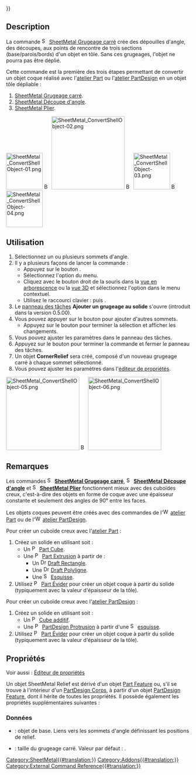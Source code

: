 {{UnfinishedDocu{{#translation:}}}}
<languages/>

{{Docnav/fr
|[[SheetMetal_AddCornerRelief/fr|Grugeage]]
|[[SheetMetal_AddJunction/fr|Découpe d'angle]]
|[[SheetMetal_Workbench/fr|Atelier SheetMetal]]
|IconL=SheetMetal_AddCornerRelief.svg
|IconR=SheetMetal_AddJunction.svg
|IconC=Sheetmetal_workbench_icon.svg
}}

{{GuiCommand/fr
|Name=SheetMetal AddRelief
|Name/fr=SheetMetal Grugeage carré
|MenuLocation=SheetMetal → Créer un grugeage carré
|Workbenches=[[SheetMetal_Workbench/fr|SheetMetal]]
|Shortcut={{KEY|S}} {{KEY|R}}
|SeeAlso=[[SheetMetal_AddJunction/fr|SheetMetal Découpe d'angle]], [[SheetMetal_AddBend/fr|SheetMetal Plier]]
}}

==Description== 

La commande [[Image:SheetMetal_AddRelief.svg|16px]] [[SheetMetal_AddRelief/fr|SheetMetal Grugeage carré]] crée des dépouilles d'angle, des découpes, aux points de rencontre de trois sections (base/parois/bords) d'un objet en tôle. Sans ces grugeages, l'objet ne pourra pas être déplié.

Cette commande est la première des trois étapes permettant de convertir un objet coque réalisé avec l'[[Part_Workbench/fr|atelier Part]] ou l'[[PartDesign_Workbench/fr|atelier PartDesign]] en un objet tôle dépliable :
# [[SheetMetal_AddRelief/fr|SheetMetal Grugeage carré]].
# [[SheetMetal_AddJunction/fr|SheetMetal Découpe d'angle]].
# [[SheetMetal_AddBend/fr|SheetMetal Plier]].

[[Image:SheetMetal_ConvertShellObject-01.png|100px|link=]] [[Image:Button_right.svg|16px|link=]]
[[Image:SheetMetal_ConvertShellObject-02.png|200px|link=SheetMetal_AddRelief]] [[Image:Button_right.svg|16px|link=]]
[[Image:SheetMetal_ConvertShellObject-03.png|100px|link=SheetMetal_AddJunction]] [[Image:Button_right.svg|16px|link=]]
[[Image:SheetMetal_ConvertShellObject-04.png|100px|link=SheetMetal_AddBend]]
{{Caption|Créer un grugeage "découpe" des coins}}

<span id="Usage"></span>
==Utilisation== 

# Sélectionnez un ou plusieurs sommets d'angle.
# Il y a plusieurs façons de lancer la commande :
#* Appuyez sur le bouton {{Button|[[Image:SheetMetal_AddRelief.svg|16px]] [[SheetMetal_AddRelief/fr|Créer un grugeage carré]]}}.
#* Sélectionnez l'option {{MenuCommand|SheetMetal → [[Image:SheetMetal_AddRelief.svg|16px]] Créer un grugeage carré}} du menu.
#* Cliquez avec le bouton droit de la souris dans la [[Tree_view/fr|vue en arborescence]] ou la [[3D_view/fr|vue 3D]] et sélectionnez l'option {{MenuCommand|SheetMetal → [[Image:SheetMetal_AddRelief.svg|16px]] Créer un grugeage carré}} dans le menu contextuel.
#* Utilisez le raccourci clavier : {{KEY|S}} puis {{KEY|R}}.
# Le [[Task_panel/fr|panneau des tâches]] '''Ajouter un grugeage au solide''' s'ouvre (introduit dans la version 0.5.00).
# Vous pouvez appuyer sur le bouton {{Button|Sélectionner}} pour ajouter d'autres sommets.
#* Appuyez sur le bouton {{Button|Aperçu}} pour terminer la sélection et afficher les changements.
# Vous pouvez ajuster les paramètres dans le panneau des tâches.
# Appuyez sur le bouton {{Button|OK}} pour terminer la commande et fermer le panneau des tâches.
# Un objet '''CornerRelief''' sera créé, composé d'un nouveau grugeage carré à chaque sommet sélectionné.
# Vous pouvez ajuster les paramètres dans l'[[Property_editor/fr|éditeur de propriétés]].

[[Image:SheetMetal_ConvertShellObject-05.png|200px|link=]] [[Image:Button_right.svg|16px|link=]]
[[Image:SheetMetal_ConvertShellObject-06.png|200px|link=]]

<span id="Notes"></span>
== Remarques ==

Les commandes [[Image:SheetMetal_AddRelief.svg|16px]] '''[[SheetMetal_AddRelief/fr|SheetMetal Grugeage carré]]''', [[Image:SheetMetal_AddJunction.svg|16px]] '''[[SheetMetal_AddJunction/fr|SheetMetal Découpe d'angle]]''' et [[Image:SheetMetal_AddBend.svg|16px]] '''[[SheetMetal_AddBend/fr|SheetMetal Plier]]''' fonctionnent mieux avec des cuboïdes creux, c'est-à-dire des objets en forme de coque avec une épaisseur constante et seulement des angles de 90° entre les faces.

Les objets coques peuvent être créés avec des commandes de l'[[Image:Workbench_Part.svg|16px]] [[Part_Workbench/fr|atelier Part]]
ou de l'[[Image:Workbench_PartDesign.svg|16px]] [[PartDesign_Workbench/fr|atelier PartDesign]].

Pour créer un cuboïde creux avec l'[[Part_Workbench/fr|atelier Part]] :
# Créez un solide en utilisant soit :
#* Un [[File:Part_Box.svg|16px]] [[Part_Box/fr|Part Cube]].
#* Une [[File:Part_Extrude.svg|16px]] [[Part_Extrude/fr|Part Extrusion]] à partir de : 
#** Un [[File:Draft_Rectangle.svg|16px]] [[Draft_Rectangle/fr|Draft Rectangle]].
#** Une [[File:Draft_Wire.svg|16px]] [[Draft_Wire/fr|Draft Polyligne]].
#** Une [[File:Sketcher_NewSketch.svg|16px]] [[Sketcher_NewSketch/fr|Esquisse]].
# Utilisez [[Image:Part_Thickness.svg|16px]] [[Part_Thickness/fr|Part Évider]] pour créer un objet coque à partir du solide (typiquement avec la valeur d'épaisseur de la tôle).

Pour créer un cuboïde creux avec l'[[PartDesign_Workbench/fr|atelier PartDesign]] :
# Créez un solide en utilisant soit :
#* Un [[File:PartDesign_AdditiveBox.svg|16px]] [[PartDesign_AdditiveBox/fr|Cube additif]].
#* Une [[File:PartDesign_Pad.svg|16px]] [[PartDesign_Pad/fr|PartDesign Protrusion]] à partir d'une [[File:Sketcher_NewSketch.svg|16px]] [[Sketcher NewSketch/fr|esquisse]].
# Utilisez [[Image:Part_Thickness.svg|16px]] [[Part_Thickness/fr|Part Évider]] pour créer un objet coque à partir du solide (typiquement avec la valeur d'épaisseur de la tôle).

<span id="Properties"></span>
==Propriétés==

Voir aussi : [[Property_editor/fr|Éditeur de propriétés]]

Un objet SheetMetal Relief est dérivé d'un objet [[Part_Feature/fr|Part Feature]] ou, s'il se trouve à l'intérieur d'un [[PartDesign_Body/fr|PartDesign Corps]], à partir d'un objet [[PartDesign_Feature/fr|PartDesign Feature]], dont il hérite de toutes les propriétés. Il possède également les propriétés supplémentaires suivantes :

<span id="Data"></span>
===Données=== 

{{Properties_Title|Parameters}}

* {{PropertyData|base Object|LinkSub}} : objet de base. Liens vers les sommets d'angle définissant les positions de relief.
* {{PropertyData|relief|Length}} : taille du grugeage carré. Valeur par défaut : {{value|2,00 mm}}.


{{Docnav/fr
|[[SheetMetal_AddCornerRelief/fr|Grugeage]]
|[[SheetMetal_AddJunction/fr|Découpe d'angle]]
|[[SheetMetal_Workbench/fr|Atelier SheetMetal]]
|IconL=SheetMetal_AddCornerRelief.svg
|IconR=SheetMetal_AddJunction.svg
|IconC=Sheetmetal_workbench_icon.svg
}}

[[Category:SheetMetal{{#translation:}}]]
[[Category:Addons{{#translation:}}]]
[[Category:External Command Reference{{#translation:}}]]